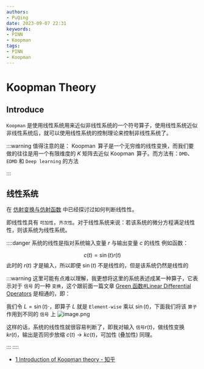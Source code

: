 ```yaml
---
authors:
- PuQing
date: 2023-09-07 22:31
keywords:
- PINN
- Koopman
tags:
- PINN
- Koopman
---
```

# Koopman Theory

## Introduce

`Koopman` 是使用线性系统用来近似非线性系统的一个符号算子，使用线性系统近似非线性系统后，就可以使用线性系统的控制理论来控制非线性系统了。

:::warning 值得注意的是：
$\operatorname{Koopman}$ 算子是一个无穷维的线性变换，而我们要做的往往是用一个有限维度的 $K$ 矩阵去近似 $\operatorname{Koopman}$ 算子。而方法有：`DMD`、`EDMD` 和 `Deep learning` 的方法

:::
## 线性系统

在 [仿射变换与仿射函数](./bbfe1702) 中已经探讨过如何判断<Highlight>线性性</Highlight>。


<!--truncate-->
即<Highlight>线性性</Highlight>具有 `可加性`，`齐次性`。对于线性系统来说：若该系统的微分方程满足线性性，则该系统为线性系统。

::::danger 系统的线性是指对系统输入变量 $r$ 与输出变量 $c$ 的线性
例如函数：

$$
c(t) = \sin(t) r(t)
$$
此时的 $r(t)$ 才是输入，所以即便 $\sin(t)$ 不是线性的，但是该系统仍然是线性的

:::warning
这里可能有点难以理解，我更想将这里的<Highlight>系统</Highlight>表述成某一种算子，它表示对于 `信号` 的一种 `变换`，这个跟前面一篇文章 [Green 函数#Linear Differential Operators](./bfd8484a#Linear-Differential-Operators) 是相通的，即：

我们令 $L=\sin(t)\cdot$，即算子 $L$ 就是 `Element-wise` 乘以 $\sin(t)$，下面我们将该 `算子` 作用到不同的 `信号` 上
![image.png](https://images.puqing.work/2023/09/15/65040d9edd637.png)

这样的话，系统的线性性就很容易判断了，即我对输入 `信号`$r(t)$，做线性变换 $kr(t)$，输出是否同步放缩 $c(t)\to kc(t)$，可加性 (叠加性) 同理。

:::
::::
- [1 Introduction of Koopman theory - 知乎](https://zhuanlan.zhihu.com/p/77438448)
